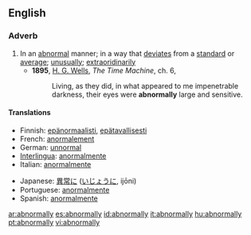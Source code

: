 ==English==

===Adverb===
{{en-adv}}

# In an [[abnormal]] manner; in a way that [[deviate]]s from a [[standard]] or [[average]]; [[unusually]]; [[extraoridinarily]]
#*'''1895''', [[w:H._G._Wells|H. G. Wells]], ''The Time Machine'', ch. 6,
#*:Living, as they did, in what appeared to me impenetrable darkness, their eyes were '''abnormally''' large and sensitive.

====Translations====
{{trans-top|In an abnormal manner}}
*Finnish: [[epänormaalisti]], [[epätavallisesti]]
*French: [[anormalement]]
*German: [[unnormal]]
*[[Interlingua]]: [[anormalmente]]
*Italian: [[anormalmente]]
{{trans-mid}}
*Japanese: [[異常]]に ([[いじょう]]に, ijōni)
*Portuguese: [[anormalmente]]
*Spanish: [[anormalmente]]
{{trans-bottom}}

[[ar:abnormally]]
[[es:abnormally]]
[[id:abnormally]]
[[it:abnormally]]
[[hu:abnormally]]
[[pt:abnormally]]
[[vi:abnormally]]